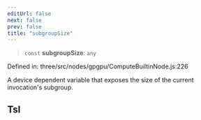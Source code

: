 ```yaml
---
editUrl: false
next: false
prev: false
title: "subgroupSize"
---
```


> `const` **subgroupSize**: `any`

Defined in: three/src/nodes/gpgpu/ComputeBuiltinNode.js:226

A device dependent variable that exposes the size of the current invocation's subgroup.

## Tsl
